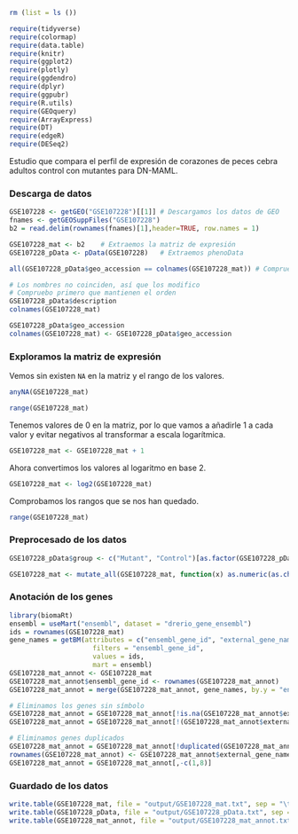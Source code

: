 

```r
rm (list = ls ())

require(tidyverse)
require(colormap)
require(data.table)
require(knitr)
require(ggplot2)
require(plotly)
require(ggdendro)
require(dplyr)
require(ggpubr)
require(R.utils)
require(GEOquery)
require(ArrayExpress)
require(DT)
require(edgeR)
require(DESeq2)
```

Estudio que compara el perfil de expresión de corazones de peces cebra adultos control con mutantes para DN-MAML.

### Descarga de datos

```r
GSE107228 <- getGEO("GSE107228")[[1]] # Descargamos los datos de GEO
fnames <- getGEOSuppFiles("GSE107228")
b2 = read.delim(rownames(fnames)[1],header=TRUE, row.names = 1)
```

```r
GSE107228_mat <- b2    # Extraemos la matriz de expresión
GSE107228_pData <- pData(GSE107228)   # Extraemos phenoData
```

```r
all(GSE107228_pData$geo_accession == colnames(GSE107228_mat)) # Compruebo si coinciden el nombre de las columnas y el de las muestras

# Los nombres no coinciden, así que los modifico
# Compruebo primero que mantienen el orden
GSE107228_pData$description
colnames(GSE107228_mat)

GSE107228_pData$geo_accession
colnames(GSE107228_mat) <- GSE107228_pData$geo_accession
```

### Exploramos la matriz de expresión

Vemos sin existen `NA` en la matriz y el rango de los valores.

```r
anyNA(GSE107228_mat)
```

```r
range(GSE107228_mat)
```

Tenemos valores de 0 en la matriz, por lo que vamos a añadirle 1 a cada valor y evitar negativos al transformar a escala logarítmica.

```r
GSE107228_mat <- GSE107228_mat + 1
```

Ahora convertimos los valores al logaritmo en base 2.

```r
GSE107228_mat <- log2(GSE107228_mat)
```

Comprobamos los rangos que se nos han quedado.

```r
range(GSE107228_mat)
```

### Preprocesado de los datos

```r
GSE107228_pData$group <- c("Mutant", "Control")[as.factor(GSE107228_pData$`genotype/variation:ch1`)]
```

```r
GSE107228_mat <- mutate_all(GSE107228_mat, function(x) as.numeric(as.character(x)))
```

### Anotación de los genes

```r
library(biomaRt)
ensembl = useMart("ensembl", dataset = "drerio_gene_ensembl")
ids = rownames(GSE107228_mat)
gene_names = getBM(attributes = c("ensembl_gene_id", "external_gene_name"),
                     filters = "ensembl_gene_id",
                     values = ids,
                     mart = ensembl)
GSE107228_mat_annot <- GSE107228_mat
GSE107228_mat_annot$ensembl_gene_id <- rownames(GSE107228_mat_annot)
GSE107228_mat_annot = merge(GSE107228_mat_annot, gene_names, by.y = "ensembl_gene_id", all.x = TRUE)

# Eliminamos los genes sin símbolo
GSE107228_mat_annot = GSE107228_mat_annot[!is.na(GSE107228_mat_annot$external_gene_name),]
GSE107228_mat_annot = GSE107228_mat_annot[!(GSE107228_mat_annot$external_gene_name == ""),]

# Eliminamos genes duplicados
GSE107228_mat_annot = GSE107228_mat_annot[!duplicated(GSE107228_mat_annot$external_gene_name),]
rownames(GSE107228_mat_annot) <- GSE107228_mat_annot$external_gene_name
GSE107228_mat_annot = GSE107228_mat_annot[,-c(1,8)]
```

### Guardado de los datos

```r
write.table(GSE107228_mat, file = "output/GSE107228_mat.txt", sep = "\t", quote = FALSE)
write.table(GSE107228_pData, file = "output/GSE107228_pData.txt", sep = "\t", quote = FALSE)
write.table(GSE107228_mat_annot, file = "output/GSE107228_mat_annot.txt", sep = "\t", quote = FALSE)
```

